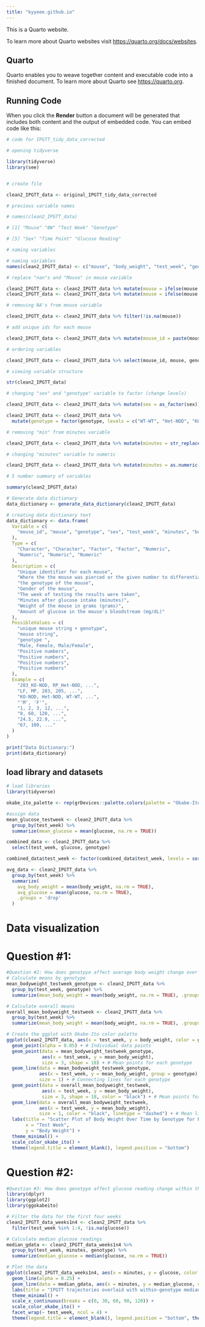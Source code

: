 ---
title: "kyyeee.github.io"
---

This is a Quarto website.

To learn more about Quarto websites visit <https://quarto.org/docs/websites>.


## Quarto

Quarto enables you to weave together content and executable code into a finished document. To learn more about Quarto see <https://quarto.org>.

## Running Code

When you click the **Render** button a document will be generated that includes both content and the output of embedded code. You can embed code like this:

```{r eval=FALSE}

# code for IPGTT_tidy_data_corrected

# opening tidyverse

library(tidyverse)
library(see)


# create file

clean2_IPGTT_data <- original_IPGTT_tidy_data_corrected

# previous variable names

# names(clean2_IPGTT_data)

# [1] "Mouse" "BW" "Test Week" "Genotype"

# [5] "Sex" "Time Point" "Glucose Reading"

# naming variables

```

```{r eval=FALSE}

# naming variables
names(clean2_IPGTT_data) <- c("mouse", "body_weight", "test_week", "genotype", "sex", "minutes", "glucose")

# replace "nan"s and "Mouse" in mouse variable

clean2_IPGTT_data <- clean2_IPGTT_data %>% mutate(mouse = ifelse(mouse == "nan", NA, mouse))
clean2_IPGTT_data <- clean2_IPGTT_data %>% mutate(mouse = ifelse(mouse == "Mouse", NA, mouse))

# removing NA's from mouse variable

clean2_IPGTT_data <- clean2_IPGTT_data %>% filter(!is.na(mouse))

# add unique ids for each mouse

clean2_IPGTT_data <- clean2_IPGTT_data %>% mutate(mouse_id = paste(mouse, genotype, sep = "_"))

# ordering variables

clean2_IPGTT_data <- clean2_IPGTT_data %>% select(mouse_id, mouse, genotype, sex, test_week, minutes, everything())

# viewing variable structure

str(clean2_IPGTT_data)

# changing "sex" and "genotype" variable to factor (change levels)

clean2_IPGTT_data <- clean2_IPGTT_data %>% mutate(sex = as_factor(sex))

clean2_IPGTT_data <- clean2_IPGTT_data %>%
  mutate(genotype = factor(genotype, levels = c("WT-WT", "Het-NOD", "KO-NOD")))

# removing "min" from minutes variable

clean2_IPGTT_data <- clean2_IPGTT_data %>% mutate(minutes = str_replace(minutes, " min", ""))

# changing "minutes" variable to numeric

clean2_IPGTT_data <- clean2_IPGTT_data %>% mutate(minutes = as.numeric(minutes))

# 5 number summary of variables

summary(clean2_IPGTT_data)

```

```{r}
# Generate data dictionary
data_dictionary <- generate_data_dictionary(clean2_IPGTT_data)

# creating data dictionary text
data_dictionary <- data.frame(
  Variable = c(
    "mouse_id", "mouse", "genotype", "sex", "test_week", "minutes", "body_weight", "glucose"
  ),
  Type = c(
    "Character", "Character", "Factor", "Factor", "Numeric", 
    "Numeric", "Numeric", "Numeric"
  ),
  Description = c(
    "Unique identifier for each mouse",
    "Where the the mouse was pierced or the given number to differentiate",
    "the genotype of the mouse",
    "Gender of the mouse",
    "The week of testing the results were taken",
    "Minutes after glucose intake (minutes)",
    "Weight of the mouse in grams (grams)",
    "Amount of glucose in the mouse's bloodstream (mg/dL)"
  ),
  PossibleValues = c(
    "unique mouse string + genotype",
    "mouse string",
    "genotype ",
    "Male, Female, Male/Female",
    "Positive numbers",
    "Positive numbers",
    "Positive numbers",
    "Positive numbers"
  ),
  Example = c(
    "203_KO-NOD, RP_Het-NOD, ...",
    "LF, MP, 203, 205, ...",
    "KO-NOD, Het-NOD, WT-WT, ...",
    "'M', 'F'",
    "1, 2, 3, 12, ...",
    "0, 60, 120, ...",
    "24.5, 22.9, ...",
    "67, 100, ..."
  )
)

print("Data Dictionary:")
print(data_dictionary)

```

## load library and datasets

```{r}
# load libraries
library(tidyverse)

okabe_ito_palette <- rep(grDevices::palette.colors(palette = "Okabe-Ito"))

#assign data
mean_glucose_testweek <- clean2_IPGTT_data %>%
  group_by(test_week) %>%
  summarize(mean_glucose = mean(glucose, na.rm = TRUE))

combined_data <- clean2_IPGTT_data %>%
  select(test_week, glucose, genotype)

combined_data$test_week <- factor(combined_data$test_week, levels = sort(unique(combined_data$test_week)))

avg_data <- clean2_IPGTT_data %>%
  group_by(test_week) %>%
  summarize(
    avg_body_weight = mean(body_weight, na.rm = TRUE),
    avg_glucose = mean(glucose, na.rm = TRUE),
    .groups = 'drop'
  )
```

# Data visualization

# Question #1:

```{r}

#Question #2: How does genotpye affect average body weight change over each week
# Calculate means by genotype
mean_bodyweight_testweek_genotype <- clean2_IPGTT_data %>%
  group_by(test_week, genotype) %>%
  summarize(mean_body_weight = mean(body_weight, na.rm = TRUE), .groups = 'drop')

# Calculate overall means
overall_mean_bodyweight_testweek <- clean2_IPGTT_data %>%
  group_by(test_week) %>%
  summarize(mean_body_weight = mean(body_weight, na.rm = TRUE), .groups = 'drop')

# Create the ggplot with Okabe-Ito color palette
ggplot(clean2_IPGTT_data, aes(x = test_week, y = body_weight, color = genotype)) +
  geom_point(alpha = 0.05) + # Individual data points
  geom_point(data = mean_bodyweight_testweek_genotype, 
             aes(x = test_week, y = mean_body_weight), 
             size = 3, shape = 18) + # Mean points for each genotype
  geom_line(data = mean_bodyweight_testweek_genotype, 
            aes(x = test_week, y = mean_body_weight, group = genotype), 
            size = 1) + # Connecting lines for each genotype
  geom_point(data = overall_mean_bodyweight_testweek, 
             aes(x = test_week, y = mean_body_weight), 
             size = 3, shape = 18, color = "black") + # Mean points for all data
  geom_line(data = overall_mean_bodyweight_testweek, 
            aes(x = test_week, y = mean_body_weight), 
            size = 1, color = "black", linetype = "dashed") + # Mean line for all data
  labs(title = "Scatter Plot of Body Weight Over Time by Genotype for Each Week", 
       x = "Test Week", 
       y = "Body Weight") +
  theme_minimal() +
  scale_color_okabe_ito() +
  theme(legend.title = element_blank(), legend.position = "bottom")
```

# Question #2:

```{r}
#Question #3: How does genotpye affect glucose reading change within the first 2 hours of glucose injection/over each week
library(dplyr)
library(ggplot2)
library(ggokabeito)

# Filter the data for the first four weeks
clean2_IPGTT_data_weeks1n4 <- clean2_IPGTT_data %>%
  filter(test_week %in% 1:4, !is.na(glucose))

# Calculate median glucose readings
median_gdata <- clean2_IPGTT_data_weeks1n4 %>%
  group_by(test_week, minutes, genotype) %>%
  summarize(median_glucose = median(glucose, na.rm = TRUE))

# Plot the data
ggplot(clean2_IPGTT_data_weeks1n4, aes(x = minutes, y = glucose, color = genotype, group = mouse_id)) +
  geom_line(alpha = 0.25) +
  geom_line(data = median_gdata, aes(x = minutes, y = median_glucose, color = genotype, group = genotype)) + # Connecting medians
  labs(title = "IPGTT trajectories overlaid with within-genotype medians", x = "Test time (minutes)", y = "Blood glucose (mg/dL)", subtitle = "(First four weeks of data)") + 
  theme_minimal() +
  scale_x_continuous(breaks = c(0, 30, 60, 90, 120)) +
  scale_color_okabe_ito() + 
  facet_wrap(~ test_week, ncol = 4) + 
  theme(legend.title = element_blank(), legend.position = "bottom", theme_classic())
```
